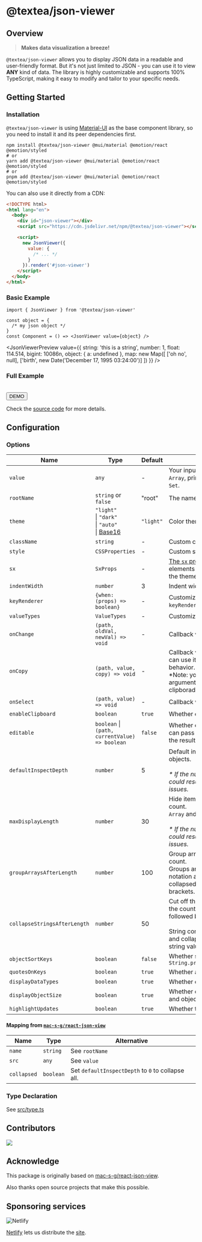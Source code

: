 
# @textea/json-viewer

## Overview

> **Makes data visualization a breeze!**

`@textea/json-viewer` allows you to display JSON data in a readable and user-friendly format. But it's not just limited to JSON - you can use it to view **ANY** kind of data. The library is highly customizable and supports 100% TypeScript, making it easy to modify and tailor to your specific needs.

## Getting Started

### Installation

`@textea/json-viewer` is using [Material-UI](https://mui.com/) as the base component library, so you need to install it and its peer dependencies first.

```shell
npm install @textea/json-viewer @mui/material @emotion/react @emotion/styled
# or
yarn add @textea/json-viewer @mui/material @emotion/react @emotion/styled
# or
pnpm add @textea/json-viewer @mui/material @emotion/react @emotion/styled
```

You can also use it directly from a CDN:

```html {5,8-12} filename="index.html"
<!DOCTYPE html>
<html lang="en">
  <body>
    <div id="json-viewer"></div>
    <script src="https://cdn.jsdelivr.net/npm/@textea/json-viewer"></script>

    <script>
      new JsonViewer({
        value: {
          /* ... */
        }
      }).render('#json-viewer')
    </script>
  </body>
</html>
```

### Basic Example

```tsx
import { JsonViewer } from '@textea/json-viewer'

const object = {
  /* my json object */
}
const Component = () => <JsonViewer value={object} />
```

<JsonViewerPreview
  value={{
    string: 'this is a string',
    number: 1,
    float: 114.514,
    bigint: 10086n,
    object: { a: undefined },
    map: new Map([
      ['oh no', null],
      ['birth', new Date('December 17, 1995 03:24:00')]
    ])
  }}
/>

### Full Example

<br />
<Button variant="contained" component={Link} href="/full">
  DEMO
</Button>

Check the [source code](https://github.com/TexteaInc/json-viewer/blob/main/docs/pages/full/index.tsx) for more details.

## Configuration

### Options

| Name                         | Type                                                                                                    | Default   | Description                                                                                                                                                                          |
| ---------------------------- | ------------------------------------------------------------------------------------------------------- | --------- | ------------------------------------------------------------------------------------------------------------------------------------------------------------------------------------ |
| `value`                      | `any`                                                                                                   | -         | Your input data. Any value, `object`, `Array`, primitive type, even `Map` or `Set`.                                                                                                  |
| `rootName`                   | `string` or `false`                                                                                     | "root"    | The name of the root value.                                                                                                                                                          |
| `theme`                      | `"light"` <br />\| `"dark"` <br />\| `"auto"` <br />\| [Base16](https://github.com/chriskempson/base16) | `"light"` | Color theme.                                                                                                                                                                         |
| `className`                  | `string`                                                                                                | -         | Custom class name.                                                                                                                                                                   |
| `style`                      | `CSSProperties`                                                                                         | -         | Custom style.                                                                                                                                                                        |
| `sx`                         | `SxProps`                                                                                               | -         | [The `sx` prop](https://mui.com/system/getting-started/the-sx-prop/) lets you style elements inline, using values from the theme.                                                    |
| `indentWidth`                | `number`                                                                                                | 3         | Indent width for nested objects                                                                                                                                                      |
| `keyRenderer`                | `{when: (props) => boolean}`                                                                            | -         | Customize a key, if `keyRenderer.when` returns `true`.                                                                                                                               |
| `valueTypes`                 | `ValueTypes`                                                                                            | -         | Customize value types.                                                                                                                                                               |
| `onChange`                   | `(path, oldVal, newVal) => void`                                                                        | -         | Callback when value changed.                                                                                                                                                         |
| `onCopy`                     | `(path, value, copy) => void`                                                                           | -         | Callback when value copied, you can use it to customize the copy behavior.<br />\*Note: you can use the third argument `copy` to copy string to clipborad.                           |
| `onSelect`                   | `(path, value) => void`                                                                                 | -         | Callback when value selected.                                                                                                                                                        |
| `enableClipboard`            | `boolean`                                                                                               | `true`    | Whether enable clipboard feature.                                                                                                                                                    |
| `editable`                   | `boolean` \|<br />`(path, currentValue) => boolean`                                                     | `false`   | Whether enable edit feature. You can pass a function to customize the result.                                                                                                        |
| `defaultInspectDepth`        | `number`                                                                                                | 5         | Default inspect depth for nested objects.<br /><br />_\* If the number is set too large, it could result in performance issues._                                                     |
| `maxDisplayLength`           | `number`                                                                                                | 30        | Hide items after reaching the count.<br />`Array` and `Object` will be affected.<br /><br />_\* If the number is set too large, it could result in performance issues._              |
| `groupArraysAfterLength`     | `number`                                                                                                | 100       | Group arrays after reaching the count.<br />Groups are displayed with bracket notation and can be expanded and collapsed by clicking on the brackets.                                |
| `collapseStringsAfterLength` | `number`                                                                                                | 50        | Cut off the string after reaching the count. Collapsed strings are followed by an ellipsis.<br /><br />String content can be expanded and collapsed by clicking on the string value. |
| `objectSortKeys`             | `boolean`                                                                                               | `false`   | Whether sort keys through `String.prototype.localeCompare()`                                                                                                                         |
| `quotesOnKeys`               | `boolean`                                                                                               | `true`    | Whether add quotes on keys.                                                                                                                                                          |
| `displayDataTypes`           | `boolean`                                                                                               | `true`    | Whether display data type labels.                                                                                                                                                    |
| `displayObjectSize`          | `boolean`                                                                                               | `true`    | Whether display the size of array and object.                                                                                                                                        |
| `highlightUpdates`           | `boolean`                                                                                               | `true`    | Whether to highlight updates.                                                                                                                                                        |

#### Mapping from [`mac-s-g/react-json-view`](https://github.com/mac-s-g/react-json-view)

| Name        | Type      | Alternative                                       |
| ----------- | --------- | ------------------------------------------------- |
| `name`      | `string`  | See `rootName`                                    |
| `src`       | `any`     | See `value`                                       |
| `collapsed` | `boolean` | Set `defaultInspectDepth` to `0` to collapse all. |

### Type Declaration

See [src/type.ts](https://github.com/TexteaInc/json-viewer/blob/main/src/type.ts)

## Contributors

<a href="https://github.com/TexteaInc/json-viewer/graphs/contributors">
  <img src="https://opencollective.com/json-viewer/contributors.svg?width=890&button=false" />
</a>

## Acknowledge

This package is originally based on [mac-s-g/react-json-view](https://github.com/mac-s-g/react-json-view).

Also thanks open source projects that make this possible.

## Sponsoring services

![Netlify](https://www.netlify.com/v3/img/components/full-logo-light.svg)

[Netlify](https://www.netlify.com/) lets us distribute the [site](https://viewer.textea.io).
